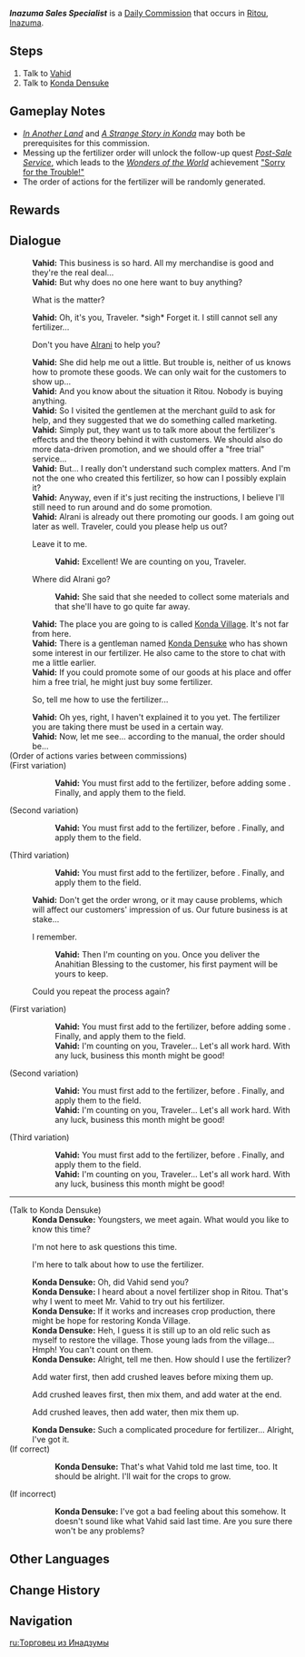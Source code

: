 {{Quest Infobox
|id            = 22036
|type          = Commission
|image         = Shop Syavushi Bakshesh Shoppe.png
|npc           = Vahid
|startLocation = [[Ritou]], [[Inazuma]]
|region        = Inazuma
|area          = Narukami Island
|subarea       = Ritou
|other         = *AR-Dependent Rewards
|characters    = Konda Densuke; Traveler; Vahid
|next          = Post-Sale Service
|nextNote      = If fertilizer order was incorrect
}}
'''''Inazuma Sales Specialist''''' is a [[Daily Commission]] that occurs in [[Ritou]], [[Inazuma]].

==Steps==
#Talk to [[Vahid]]
#Talk to [[Konda Densuke]]

==Gameplay Notes==
* ''[[In Another Land]]'' and ''[[A Strange Story in Konda]]'' may both be prerequisites for this commission.
* Messing up the fertilizer order will unlock the follow-up quest ''[[Post-Sale Service]]'', which leads to the ''[[Wonders of the World]]'' achievement [["Sorry for the Trouble!"]]
* The order of actions for the fertilizer will be randomly generated.

==Rewards==
{{Commission Rewards|low}}

==Dialogue==
{{Quest Description|[[Vahid]], the owner of [[Syavushi Bakshesh Shoppe]], is currently having a headache over sales...}}
{{Dialogue start}}
:'''Vahid:''' This business is so hard. All my merchandise is good and they're the real deal...
:'''Vahid:''' But why does no one here want to buy anything?
:{{DIcon}} What is the matter?
:'''Vahid:''' Oh, it's you, Traveler. *sigh* Forget it. I still cannot sell any fertilizer...
:{{DIcon}} Don't you have [[Alrani]] to help you?
:'''Vahid:''' She did help me out a little. But trouble is, neither of us knows how to promote these goods. We can only wait for the customers to show up...
:'''Vahid:''' And you know about the situation it Ritou. Nobody is buying anything.
:'''Vahid:''' So I visited the gentlemen at the merchant guild to ask for help, and they suggested that we do something called marketing.
:'''Vahid:''' Simply put, they want us to talk more about the fertilizer's effects and the theory behind it with customers. We should also do more data-driven promotion, and we should offer a "free trial" service...
:'''Vahid:''' But... I really don't understand such complex matters. And I'm not the one who created this fertilizer, so how can I possibly explain it?
:'''Vahid:''' Anyway, even if it's just reciting the instructions, I believe I'll still need to run around and do some promotion.
:'''Vahid:''' Alrani is already out there promoting our goods. I am going out later as well. Traveler, could you please help us out?
:{{DIcon}} Leave it to me.
::'''Vahid:''' Excellent! We are counting on you, Traveler.
:{{DIcon}} Where did Alrani go?
::'''Vahid:''' She said that she needed to collect some materials and that she'll have to go quite far away.
:'''Vahid:''' The place you are going to is called [[Konda Village]]. It's not far from here.
:'''Vahid:''' There is a gentleman named [[Konda Densuke]] who has shown some interest in our fertilizer. He also came to the store to chat with me a little earlier.
:'''Vahid:''' If you could promote some of our goods at his place and offer him a free trial, he might just buy some fertilizer.
:{{DIcon}} So, tell me how to use the fertilizer...
:'''Vahid:''' Oh yes, right, I haven't explained it to you yet. The fertilizer you are taking there must be used in a certain way.
:'''Vahid:''' Now, let me see... according to the manual, the order should be...
;(Order of actions varies between commissions)
;(First variation)
::'''Vahid:''' You must first add {{Color|buzzword|water}} to the fertilizer, before adding some {{Color|buzzword|crushed leaves}}. Finally, {{Color|buzzword|mix them well}} and apply them to the field.
;(Second variation)
::'''Vahid:''' You must first add {{Color|buzzword|crushed leaves}} to the fertilizer, before {{Color|buzzword|mixing them well}}. Finally, {{Color|buzzword|add water}} and apply them to the field.
;(Third variation)
::'''Vahid:''' You must first add {{Color|buzzword|crushed leaves}} to the fertilizer, before {{Color|buzzword|adding some water}}. Finally, {{Color|buzzword|mix them well}} and apply them to the field.
:'''Vahid:''' Don't get the order wrong, or it may cause problems, which will affect our customers' impression of us. Our future business is at stake...
:{{DIcon}} I remember.
::'''Vahid:''' Then I'm counting on you. Once you deliver the Anahitian Blessing to the customer, his first payment will be yours to keep.
:{{DIcon}} Could you repeat the process again?
;(First variation)
::'''Vahid:''' You must first add {{Color|buzzword|water}} to the fertilizer, before adding some {{Color|buzzword|crushed leaves}}. Finally, {{Color|buzzword|mix them well}} and apply them to the field.
::'''Vahid:''' I'm counting on you, Traveler... Let's all work hard. With any luck, business this month might be good!
;(Second variation)
::'''Vahid:''' You must first add {{Color|buzzword|crushed leaves}} to the fertilizer, before {{Color|buzzword|mixing them well}}. Finally, {{Color|buzzword|add water}} and apply them to the field.
::'''Vahid:''' I'm counting on you, Traveler... Let's all work hard. With any luck, business this month might be good!
;(Third variation)
::'''Vahid:''' You must first add {{Color|buzzword|crushed leaves}} to the fertilizer, before {{Color|buzzword|adding some water}}. Finally, {{Color|buzzword|mix them well}} and apply them to the field.
::'''Vahid:''' I'm counting on you, Traveler... Let's all work hard. With any luck, business this month might be good!
----
;(Talk to Konda Densuke)
:'''Konda Densuke:''' Youngsters, we meet again. What would you like to know this time?
:{{DIcon}} I'm not here to ask questions this time.
:{{DIcon}} I'm here to talk about how to use the fertilizer.
:'''Konda Densuke:''' Oh, did Vahid send you?
:'''Konda Densuke:''' I heard about a novel fertilizer shop in Ritou. That's why I went to meet Mr. Vahid to try out his fertilizer.
:'''Konda Densuke:''' If it works and increases crop production, there might be hope for restoring Konda Village.
:'''Konda Densuke:''' Heh, I guess it is still up to an old relic such as myself to restore the village. Those young lads from the village... Hmph! You can't count on them.
:'''Konda Densuke:''' Alright, tell me then. How should I use the fertilizer?
:{{DIcon}} Add water first, then add crushed leaves before mixing them up.
:{{DIcon}} Add crushed leaves first, then mix them, and add water at the end.
:{{DIcon}} Add crushed leaves, then add water, then mix them up.
:'''Konda Densuke:''' Such a complicated procedure for fertilizer... Alright, I've got it.
;(If correct)
::'''Konda Densuke:''' That's what Vahid told me last time, too. It should be alright. I'll wait for the crops to grow.
;(If incorrect)
::'''Konda Densuke:''' I've got a bad feeling about this somehow. It doesn't sound like what Vahid said last time. Are you sure there won't be any problems?
{{Dialogue end}}

==Other Languages==
{{Other Languages
|en      = Inazuma Sales Specialist
|zhs     = 稻妻销售员
|zhs_rm  = Dàoqī Xiāoshòuyuán
|zht     = 稻妻銷售員
|zht_rm  = Dàoqī Xiāoshòuyuán
|zh_tl   = Inazuma Salesperson
|ja      = 稲妻の販売員
|ja_rm   = Inazuma no Haibai'in
|ja_tl   = Inazuma Salesperson
|ko      = 이나즈마 판매원
|ko_rm   = Inajeuma Panmaewon
|ko_tl   = Inazuma Salesperson
|es      = Un vendedor de Inazuma
|es_tl   = A salesperson from Inazuma
|fr      = Des ventes décevantes...
|fr_tl   = Disappointing Sales...
|ru      = Торговец из Инадзумы
|ru_tl   = Salesperson from Inazuma
|th      = นักขายแห่ง Inazuma
|th_rm   = 
|th_tl   = Salesman of Inazuma
|vi      = Người Bán Hàng Inazuma
|vi_tl   = Inazuma Salesperson
|de      = Inazuma-Verkaufsspezialist
|de_tl   = Inazuma Sales Specialist
|id      = Penjual Ulung Inazuma
|id_tl   = Excellent Inazuma Seller
|pt      = Comerciante de Inazuma
|pt_tl   = 
|tr      = Inazuma Satış Danışmanı
|tr_tl   = 
|it      = Specialista delle vendite di Inazuma
|it_tl   = 
}}

==Change History==
{{Change History|2.0}}

==Navigation==
{{Commission Navbox|Inazuma|In Series}}

[[ru:Торговец из Инадзумы]]